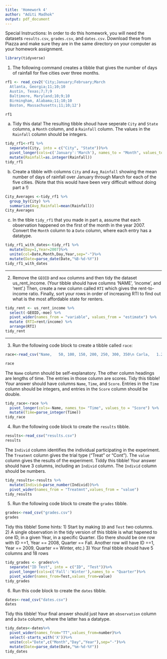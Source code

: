 ```yaml
---
title: 'Homework 4'
author: "Aditi Madhok"
output: pdf_document
---
```


Special Instructions: In order to do this homework, you will need the datasets `results.csv`, `grades.csv`, and `dates.csv`. Download these from Piazza and make sure they are in the same directory on your computer as your homework assignment. 


```r
library(tidyverse)
```

1.  The following command creates a tibble that gives the number of days of rainfall for five cities over three months.

```r
rf1 <- read_csv2('City;January;February;March
  Atlanta, Georgia;11;10;10
  Austin, Texas;7;7;9
  Baltimore, Maryland;10;9;10
  Birmingham, Alabama;11;10;10
  Boston, Massachusetts;11;10;12')

rf1
```

  a.  Tidy this data! The resulting tibble shoud have seperate `City` and `State` columns, a `Month` column, and a `Rainfall` column. The values in the `Rainfall` column should be integers.
  
```r
tidy_rf1<-rf1 %>% 
  separate(City, into = c("City", "State"))%>% 
  pivot_longer(cols=c('January':'March'), names_to = "Month", values_to = "Rainfall")%>%
  mutate(Rainfall=as.integer(Rainfall))
tidy_rf1 
```
  
  
  
b.  Create a tibble with columns `City` and `Avg_Rainfall` showing the mean number of days of rainfall over January through March for each of the five cities. (Note that this would have been very difficult without doing part a !) 

```r
City_Averages <-tidy_rf1 %>% 
  group_by(City) %>% 
  summarize(Avg_Rainfall=mean(Rainfall)) 
City_Averages
```

c. In the tible `tidy_rf1` that you made in part a, assume that each observation happened on the first of the month in the year 2007. Convert the `Month` column to a `Date` column, where each entry has a <date> datatype.

```r
tidy_rf1_with_dates<-tidy_rf1 %>%
  mutate(Day=1,Year=2007)%>%
  unite(col=Date,Month,Day,Year,sep="-")%>%
  mutate(Date=parse_date(Date,"%B-%d-%Y"))
tidy_rf1_with_dates
```


--------------------

2. Remove the `GEOID` and `moe` columns and then tidy the dataset us_rent_income. (Your tibble should have columns 'NAME', 'income', and 'rent'.) Then, create a new column called `RTI` which gives the rent-to-income ratio. Finally, sort your rows in order of increasing RTI to find out what is the most affordable state for renters. 

```r
tidy_rent <- us_rent_income %>%
  select(-GEOID,-moe) %>%
  pivot_wider(names_from = "variable", values_from = "estimate") %>%
  mutate (RTI=rent/income) %>%
  arrange(RTI)
tidy_rent 
```

--------------------


3. Run the following code block to create a tibble called `race`:

```r
race<-read_csv("Name,   50, 100, 150, 200, 250, 300, 350\n Carla,   1.2,   1.8,   2.2,   2.3,   3,     2.5,   1.8\n    Mace,    1.5,   1.1,   1.9,   2,     3.6,   3,     2.5\n    Lea,     1.7,   1.6,   2.3,   2.7,   2.6,   2.2,   2.6\n Karen,   1.3,   1.7,   1.9,   2.2,   3.2,   1.5,   1.9")

race
```

The `Name` column should be self-explanatory. The other column headings are lengths of time. The entries in those column are scores. Tidy this tibble! Your answer should have columns `Name`, `Time`, and `Score`. Entries in the `Time` column should be integers, and entries in the `Score` column should be double. 

```r
tidy_race<-race %>%
  pivot_longer(cols=-Name, names_to= "Time", values_to = "Score") %>%
  mutate(Time=parse_integer(Time))
tidy_race
```

4. Run the following code block to create the `results` tibble.

```r
results<-read_csv("results.csv")
results
```
The `Individ` column identifies the individual participating in the experiment. The `Treatmnt` column gives the trial type ("Treat" or "Cont"). The `value` column gives the results of the experiment. Tiddy this tibble! Your answer should have 3 columns, including an `Individ` column. The `Individ` column should be numbers.

```r
tidy_results<-results %>%
  mutate(Individ=parse_number(Individ))%>%
  pivot_wider(names_from = "Treatmnt",values_from = "value")
tidy_results  
```

5. Run the following code block to create the `grades` tibble.

```r
grades<-read_csv("grades.csv")
grades
```
Tidy this tibble! Some hints: 
  1) Start by making `ID` and `Test` two columns.  
  2) A single observation in the tidy version of this tibble is what hapened to one ID, in a given Year, in a specific Quarter.  (So there should be one row with ID ==1, Year == 2008, Quarter == Fall. Another row will have ID ==1, Year == 2009, Quarter == Winter, etc.)
  3) Your final tibble should have 5 columns and 18 rows

```r
tidy_grades <- grades%>%
  separate("ID Test", into = c("ID", "Test"))%>% 
  pivot_longer(cols=c('Fall':'Winter'),names_to = "Quarter")%>%
  pivot_wider(names_from=Test,values_from=value)
tidy_grades  
```

6. Run this code block to create the `dates` tibble.
```r
dates<-read_csv("dates.csv")
dates
```
Tidy this tibble! Your final answer should just have an `observation` column and a `Date` column, where the latter has a <date> datatype.

```r
tidy_dates<-dates%>%
  pivot_wider(names_from="TT",values_from=number)%>%
  select(-starts_with('X'))%>%
  unite(col="Date",c("Month","Day","Year"),sep="-")%>%
  mutate(Date=parse_date(Date,"%m-%d-%Y"))
tidy_dates
```
